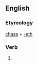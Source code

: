 ==English==

===Etymology===
[[chase]] + [[-eth]]

===Verb===
{{infl|en|verb form}}

# {{archaic third-person singular of|chase}}